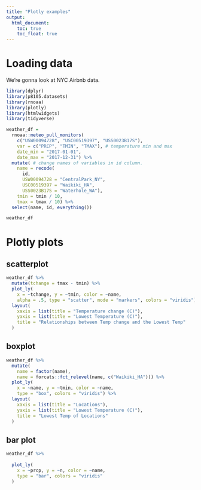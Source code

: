 ```yaml
---
title: "Plotly examples"
output: 
  html_document:
    toc: true
    toc_float: true
---
```


# Loading data

We're gonna look at NYC Airbnb data. 

```r
library(dplyr)
library(p8105.datasets)
library(rnoaa)
library(plotly)
library(htmlwidgets)
library(tidyverse)
```


```r
weather_df = 
  rnoaa::meteo_pull_monitors(
    c("USW00094728", "USC00519397", "USS0023B17S"),
    var = c("PRCP", "TMIN", "TMAX"), # temperature min and max
    date_min = "2017-01-01",
    date_max = "2017-12-31") %>%
  mutate( # change names of variables in id column.
    name = recode(
      id, 
      USW00094728 = "CentralPark_NY", 
      USC00519397 = "Waikiki_HA",
      USS0023B17S = "Waterhole_WA"),
    tmin = tmin / 10,
    tmax = tmax / 10) %>%
  select(name, id, everything())

weather_df
```


# Plotly plots

## scatterplot

```r
weather_df %>% 
  mutate(tchange = tmax - tmin) %>% 
  plot_ly(
    x = ~tchange, y = ~tmin, color = ~name,
    alpha = .5, type = "scatter", mode = "markers", colors = "viridis") %>% 
  layout(
    xaxis = list(title = "Temperature change (C)"),
    yaxis = list(title = "Lowest Temperature (C)"),
    title = "Relationships between Temp change and the Lowest Temp"
  )
```

## boxplot

```r
weather_df %>% 
  mutate(
    name = factor(name),
    name = forcats::fct_relevel(name, c("Waikiki_HA"))) %>% 
  plot_ly(
    x = ~name, y = ~tmin, color = ~name,
    type = "box", colors = "viridis") %>% 
  layout(
    xaxis = list(title = "Locations"),
    yaxis = list(title = "Lowest Temperature (C)"),
    title = "Lowest Temp of Locations"
  )
```

## bar plot

```r
weather_df %>% 
  
  plot_ly(
    x = ~prcp, y = ~n, color = ~name,
    type = "bar", colors = "viridis"
  )
```





